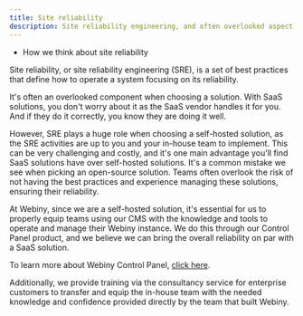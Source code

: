 ```yaml
---
title: Site reliability
description: Site reliability engineering, and often overlooked aspect of self-hosted open-source solutions.
---
```



<Alert type="success" title="WHAT YOU'LL LEARN">

- How we think about site reliability

</Alert>

Site reliability, or site reliability engineering (SRE), is a set of best practices that define how to operate a system focusing on its reliability.

It's often an overlooked component when choosing a solution. With SaaS solutions, you don't worry about it as the SaaS vendor handles it for you. And if they do it correctly, you know they are doing it well.

However, SRE plays a huge role when choosing a self-hosted solution, as the SRE activities are up to you and your in-house team to implement. This can be very challenging and costly, and it's one main advantage you'll find SaaS solutions have over self-hosted solutions.
It's a common mistake we see when picking an open-source solution. Teams often overlook the risk of not having the best practices and experience managing these solutions, ensuring their reliability.

At Webiny, since we are a self-hosted solution, it's essential for us to properly equip teams using our CMS with the knowledge and tools to operate and manage their Webiny instance. We do this through our Control Panel product, and we believe we can bring the overall reliability on par with a SaaS solution.

<Alert type="success">

To learn more about Webiny Control Panel, [click here](/docs/{version}/overview/applications/control-panel).

</Alert>

Additionally, we provide training via the consultancy service for enterprise customers to transfer and equip the in-house team with the needed knowledge and confidence provided directly by the team that built Webiny.
